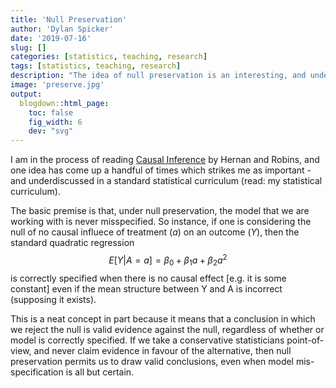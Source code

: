 ```yaml
---
title: 'Null Preservation'
author: 'Dylan Spicker'
date: '2019-07-16'
slug: []
categories: [statistics, teaching, research]
tags: [statistics, teaching, research]
description: "The idea of null preservation is an interesting, and under-discussed, concept."
image: 'preserve.jpg'
output:
  blogdown::html_page:
    toc: false
    fig_width: 6
    dev: "svg"
---
```

I am in the process of reading [Causal Inference](https://www.hsph.harvard.edu/miguel-hernan/causal-inference-book/) by Hernan and Robins, and one idea has come up a handful of times which strikes me as important - and underdiscussed in a standard statistical curriculum (read: my statistical curriculum).

The basic premise is that, under null preservation, the model that we are working with is never misspecified. So instance, if one is considering the null of no causal influece of treatment ($a$) on an outcome ($Y$), then the standard quadratic regression $$E[Y|A=a] = \beta_0 + \beta_1a + \beta_2a^2$$ is correctly specified when there is no causal effect [e.g. it is some constant] even if the mean structure between Y and A is incorrect (supposing it exists).

This is a neat concept in part because it means that a conclusion in which we reject the null is valid evidence against the null, regardless of whether or model is correctly specified. If we take a conservative statisticians point-of-view, and never claim evidence in favour of the alternative, then null preservation permits us to draw valid conclusions, even when model mis-specification is all but certain. 